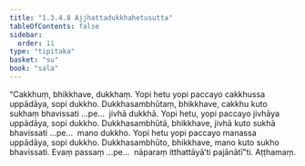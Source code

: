 ```yaml
---
title: "1.3.4.8 Ajjhattadukkhahetusutta"
tableOfContents: false
sidebar:
  order: 11
type: "tipitaka"
basket: "su"
book: "sala"
---
```



<DynamicBreadcrumb />

<Division number="141" book="sala" bookNo="13" page="344">

<Paragraph number="797" book="sala">
“Cakkhuṃ, bhikkhave, dukkhaṃ. Yopi hetu yopi paccayo cakkhussa uppādāya, sopi dukkho. Dukkhasambhūtaṃ, bhikkhave, cakkhu kuto sukhaṃ bhavissati …pe…  jivhā dukkhā. Yopi hetu, yopi paccayo jivhāya uppādāya, sopi dukkho. Dukkhasambhūtā, bhikkhave, jivhā kuto sukhā bhavissati …pe…  mano dukkho. Yopi hetu yopi paccayo manassa uppādāya, sopi dukkho. Dukkhasambhūto, bhikkhave, mano kuto sukho bhavissati. Evaṃ passaṃ …pe…  nāparaṃ itthattāyā’ti pajānātī”ti.

</Paragraph>
</Division>

<Paragraph number="798" type="center" book="sala">
Aṭṭhamaṃ.
</Paragraph>